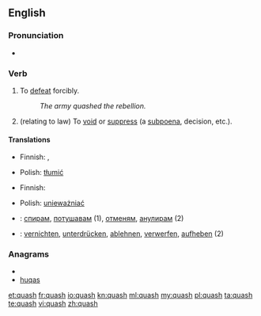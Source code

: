 ==English==

===Pronunciation===
* {{IPA|/ˈkwɒʃ/}}
*: {{rhymes|ɒʃ}}

===Verb===
{{en-verb|quash|es}}

# To [[defeat]] forcibly.
#: ''The army quashed the rebellion.''
# (relating to law) To [[void]] or [[suppress]] (a [[subpoena]], decision, etc.).

====Translations====
{{trans-top|to defeat forcibly}}
* Finnish: {{t-|fi|tukahduttaa}}, {{t-|fi|kukistaa}}
{{trans-mid}}
* Polish: [[tłumić]]
{{trans-bottom}}

{{trans-top|to void or suppress (a subpoena, decision)}}
* Finnish: {{t+|fi|kumota}}
{{trans-mid}}
* Polish: [[unieważniać]]
{{trans-bottom}}

{{checktrans-top}}
* {{ttbc|bg}}: [[спирам]], [[потушавам]] (1), [[отменям]], [[анулирам]] (2)
* {{ttbc|de}}: [[vernichten]], [[unterdrücken]], [[ablehnen]], [[verwerfen]], [[aufheben]] (2)
{{trans-bottom}}

===Anagrams===
* {{alphagram|ahqsu}}
* [[huqas#English|huqas]]

[[et:quash]]
[[fr:quash]]
[[io:quash]]
[[kn:quash]]
[[ml:quash]]
[[my:quash]]
[[pl:quash]]
[[ta:quash]]
[[te:quash]]
[[vi:quash]]
[[zh:quash]]